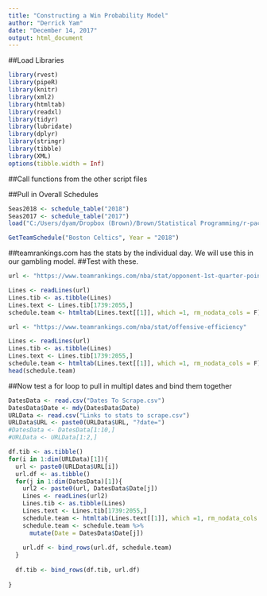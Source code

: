 ```yaml
---
title: "Constructing a Win Probability Model"
author: "Derrick Yam"
date: "December 14, 2017"
output: html_document
---
```


##Load Libraries
```r
library(rvest)
library(pipeR)
library(knitr)
library(xml2)
library(htmltab)
library(readxl)
library(tidyr)
library(lubridate)
library(dplyr)
library(stringr)
library(tibble)
library(XML)
options(tibble.width = Inf)
```

##Call functions from the other script files

##Pull in Overall Schedules
```r

Seas2018 <- schedule_table("2018")
Seas2017 <- schedule_table("2017")
load("C:/Users/dyam/Dropbox (Brown)/Brown/Statistical Programming/r-package-teamivy/NBAStats/R/sysdata.rda")

GetTeamSchedule("Boston Celtics", Year = "2018")

```

##teamrankings.com has the stats by the individual day. We will use this in our gambling model.
##Test with these.
```r
url <- "https://www.teamrankings.com/nba/stat/opponent-1st-quarter-points-per-game"

Lines <- readLines(url)
Lines.tib <- as.tibble(Lines)
Lines.text <- Lines.tib[1739:2055,]
schedule.team <- htmltab(Lines.text[[1]], which =1, rm_nodata_cols = F)

url <- "https://www.teamrankings.com/nba/stat/offensive-efficiency"

Lines <- readLines(url)
Lines.tib <- as.tibble(Lines)
Lines.text <- Lines.tib[1739:2055,]
schedule.team <- htmltab(Lines.text[[1]], which =1, rm_nodata_cols = F)
head(schedule.team)
```

##Now test a for loop to pull in multipl dates and bind them together
```r
DatesData <- read.csv("Dates To Scrape.csv")
DatesData$Date <- mdy(DatesData$Date)
URLData <- read.csv("Links to stats to scrape.csv")
URLData$URL <- paste0(URLData$URL, "?date=")
#DatesData <- DatesData[1:10,]
#URLData <- URLData[1:2,]

df.tib <- as.tibble()
for(i in 1:dim(URLData)[1]){
  url <- paste0(URLData$URL[i])
  url.df <- as.tibble()
  for(j in 1:dim(DatesData)[1]){
    url2 <- paste0(url, DatesData$Date[j])
    Lines <- readLines(url2)
    Lines.tib <- as.tibble(Lines)
    Lines.text <- Lines.tib[1739:2055,]
    schedule.team <- htmltab(Lines.text[[1]], which =1, rm_nodata_cols = F)
    schedule.team <- schedule.team %>% 
      mutate(Date = DatesData$Date[j])
    
    url.df <- bind_rows(url.df, schedule.team)
  }
  
  df.tib <- bind_rows(df.tib, url.df)
  
}


```



